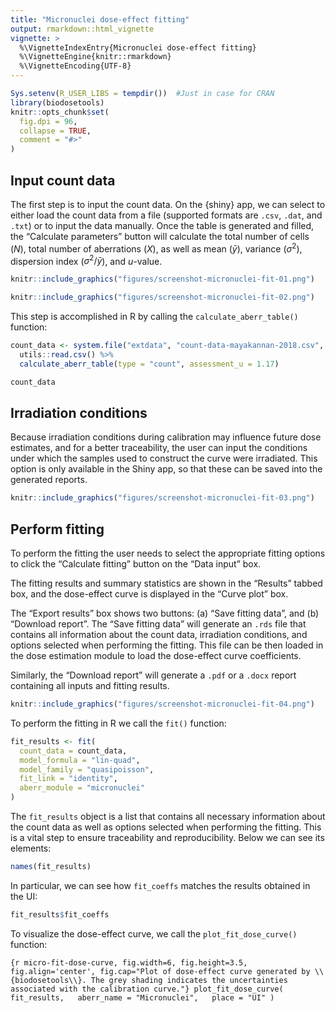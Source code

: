 ```yaml
---
title: "Micronuclei dose-effect fitting"
output: rmarkdown::html_vignette
vignette: >
  %\VignetteIndexEntry{Micronuclei dose-effect fitting}
  %\VignetteEngine{knitr::rmarkdown}
  %\VignetteEncoding{UTF-8}
---
```


```r
Sys.setenv(R_USER_LIBS = tempdir())  #Just in case for CRAN
library(biodosetools)
knitr::opts_chunk$set(
  fig.dpi = 96,
  collapse = TRUE,
  comment = "#>"
)
```

## Input count data

The first step is to input the count data. On the {shiny} app, we can select to either load the count data from a file (supported formats are `.csv`, `.dat`, and `.txt`) or to input the data manually. Once the table is generated and filled, the "Calculate parameters" button will calculate the total number of cells ($N$), total number of aberrations ($X$), as well as mean ($\bar{y}$), variance ($\sigma^{2}$), dispersion index ($\sigma^{2}/\bar{y}$), and $u$-value.

```r
knitr::include_graphics("figures/screenshot-micronuclei-fit-01.png")
```

```r
knitr::include_graphics("figures/screenshot-micronuclei-fit-02.png")
```

This step is accomplished in R by calling the `calculate_aberr_table()` function:

```r
count_data <- system.file("extdata", "count-data-mayakannan-2018.csv", package = "biodosetools") %>%
  utils::read.csv() %>%
  calculate_aberr_table(type = "count", assessment_u = 1.17)
```

```r
count_data
```

## Irradiation conditions

Because irradiation conditions during calibration may influence future dose estimates, and for a better traceability, the user can input the conditions under which the samples used to construct the curve were irradiated. This option is only available in the Shiny app, so that these can be saved into the generated reports.

```r
knitr::include_graphics("figures/screenshot-micronuclei-fit-03.png")
```

## Perform fitting

To perform the fitting the user needs to select the appropriate fitting options to click the "Calculate fitting" button on the "Data input" box.

The fitting results and summary statistics are shown in the "Results" tabbed box, and the dose-effect curve is displayed in the "Curve plot" box.

The "Export results" box shows two buttons: (a) "Save fitting data", and (b) "Download report". The "Save fitting data" will generate an `.rds` file that contains all information about the count data, irradiation conditions, and options selected when performing the fitting. This file can be then loaded in the dose estimation module to load the dose-effect curve coefficients.

Similarly, the "Download report" will generate a `.pdf` or a `.docx` report containing all inputs and fitting results.

```r
knitr::include_graphics("figures/screenshot-micronuclei-fit-04.png")
```


To perform the fitting in R we call the `fit()` function:

```r
fit_results <- fit(
  count_data = count_data,
  model_formula = "lin-quad",
  model_family = "quasipoisson",
  fit_link = "identity",
  aberr_module = "micronuclei"
)
```

The `fit_results` object is a list that contains all necessary information about the count data as well as options selected when performing the fitting. This is a vital step to ensure traceability and reproducibility. Below we can see its elements:

```r
names(fit_results)
```

In particular, we can see how `fit_coeffs` matches the results obtained in the UI:

```r
fit_results$fit_coeffs
```

To visualize the dose-effect curve, we call the `plot_fit_dose_curve()` function:

```{r micro-fit-dose-curve, fig.width=6, fig.height=3.5, fig.align='center', fig.cap="Plot of dose-effect curve generated by \\{biodosetools\\}. The grey shading indicates the uncertainties associated with the calibration curve."}
plot_fit_dose_curve(
  fit_results,
  aberr_name = "Micronuclei",
  place = "UI"
)
```
